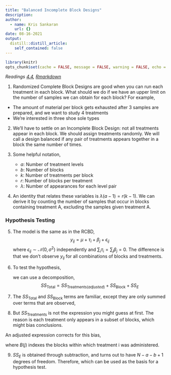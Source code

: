 ```yaml
---
title: "Balanced Incomplete Block Designs"
description: 
author:
  - name: Kris Sankaran
    url: {}
date: 08-16-2021
output:
  distill::distill_article:
    self_contained: false
---
```


```r
library(knitr)
opts_chunk$set(cache = FALSE, message = FALSE, warning = FALSE, echo = TRUE)
```

_Readings [4.4](), [Rmarkdown]()_

1. Randomized Complete Block Designs are good when you can run each treatment in
each block. What should we do if we have an upper limit on the number of samples
we can obtain for each block? For example,
  * The amount of material per block gets exhausted after 3 samples are
  prepared,
and we want to study 4 treatments 
  * We’re interested in three shoe sole types

2. We’ll have to settle on an Incomplete Block Design: not all treatments appear
in each block. We should assign treatments randomly. We will call a design
balanced if any pair of treatments appears together in a block the same number
of times.

3. Some helpful notation,
    * $a$: Number of treatment levels
    * $b$: Number of blocks
    * $k$: Number of treatments per block
    * $r$: Number of blocks per treatment
    * $\lambda$: Number of appearances for each level pair
  
4. An identity that relates these variables is $\lambda (a - 1) = r(k - 1)$. We
can derive it by counting the number of samples that occur in blocks containing
treatment A, excluding the samples given treatment A.

### Hypothesis Testing

5. The model is the same as in the RCBD,
$$
y_{ij} = \mu + \tau_i + \beta_j + \epsilon_{ij}
$$
  where $\epsilon_{ij} \sim \mathcal{N}\left(0, \sigma^2\right)$ independently and
$\sum_{i} \tau_i= \sum_{j} \beta_{j}=0$. The difference is that we don’t observe
$y_{ij}$ for all combinations of blocks and treatments.

6. To test the hypothesis,
\begin{aligned}
H_0 &: \tau_1 = \dots = \tau_a = 0 \\
H_{1} &: \tau_{i} \neq 0 \text{ for at least one } i
\end{aligned}
  we can use a decomposition,
$$
SS_{\text{Total}} = SS_{\text{Treatments}\left(adjusted\right)} + SS_{\text{Block}} + SS_{E}
$$

7. The $SS_{\text{Total}}$ and $SS_{\text{Block}}$ terms are familiar, except
they are only summed over terms that are observed,
\begin{align}
SS_{\text{Total}} &= \sum_{i, j} \left(y_{ij} - \bar{y}_{\cdot\cdot}\right)^2 \\
SS_{\text{Block}} &= k \sum_{j} \left(\bar{y}_{\cdot j} - \bar{y}_{\cdot\cdot}\right)^2
\end{align}

8. But $SS_{\text{Treatments}}$ is not the expression you might guess at first.
The reason is each treatment only appears in a subset of blocks, which might
bias conclusions.

  An adjusted expression corrects for this bias,
  
\begin{align*}
SS_{\text{Treatments }(adjusted )}=\frac{k}{\lambda a} \sum_{i=1}^{a}\left(\bar{y}_{i}-\frac{1}{k} \sum_{j \in B(j)} \bar{y}_{\cdot j}\right)^2
\end{align*}
  where $B\left(j\right)$ indexes the blocks within which treatment i was administered.

9. $SS_E$ is obtained through subtraction, and turns out to have $N - a - b + 1$
degrees of freedom. Therefore,
\begin{aligned}
\frac{M S_{\text {Treatment }(\text { adjusted })}}{M S_{E}} &:=\frac{\frac{1}{a-1} S S_{\text {Treatment }(\text { adjusted })}}{\frac{1}{N-a-b+1} S S_{E}} \\
& \sim F(a-1, N-a-b+1)
\end{aligned}
  which can be used as the basis for a hypothesis test.
